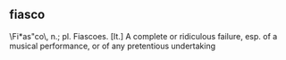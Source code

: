 == fiasco ==

\Fi*as"co\, n.; pl. Fiascoes. [It.] A complete or ridiculous failure, esp. of a musical performance, or of any pretentious undertaking